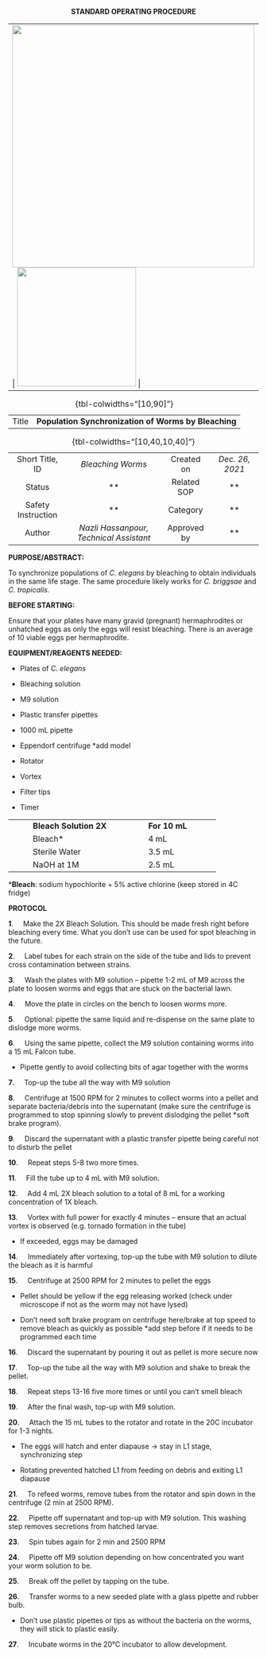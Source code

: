 <div align="center">

**STANDARD OPERATING PROCEDURE**

+------------------------------------------------+--------------------------------------+
| ![](./img/MPI_AB_logo.png){width="487"}  | ![](./img/UniKN_Logo.png){width="239"} |
+------------------------------------------------+--------------------------------------+

| | |
|---------:|:----------------------------:|
| Title   | **Population Synchronization of Worms by Bleaching** |
: {tbl-colwidths="[10,90]"}

| | | | |
|:----:|:----:|:----:|:----:|
| Short Title, ID | *Bleaching Worms* | Created on | *Dec. 26, 2021* |
| Status | ** | Related SOP | ** |
| Safety Instruction |**  | Category |** |
| Author | *Nazli Hassanpour, Technical Assistant* | Approved by | ** |
: {tbl-colwidths="[10,40,10,40]"}

<div align="left">
**PURPOSE/ABSTRACT:**

To synchronize populations of *C. elegans* by bleaching to obtain individuals in the same life stage. The same procedure likely works for *C.* *briggsae* and *C.* *tropicalis.*

**BEFORE STARTING:**

Ensure that your plates have many gravid (pregnant) hermaphrodites or unhatched eggs as only the eggs will resist bleaching. There is an average of 10 viable eggs per hermaphrodite.

**EQUIPMENT/REAGENTS NEEDED:**

-    Plates of *C. elegans*

-    Bleaching solution

-    M9 solution

-    Plastic transfer pipettes

-    1000 mL pipette

-    Eppendorf centrifuge \*add model

-    Rotator

-    Vortex

-    Filter tips

-    Timer

+-----+--------------------------+-----+---------------+----+
|     | **Bleach Solution 2X**   |     | **For 10 mL** |    |
+-----+--------------------------+-----+---------------+----+
|     | Bleach\*                 |     | 4 mL          |    |
+-----+--------------------------+-----+---------------+----+
|     | Sterile Water            |     | 3.5 mL        |    |
+-----+--------------------------+-----+---------------+----+
|     | NaOH at 1M               |     | 2.5 mL        |    |
+-----+--------------------------+-----+---------------+----+

\***Bleach**: sodium hypochlorite + 5% active chlorine (keep stored in 4C fridge)

**PROTOCOL**

**1**.     Make the 2X Bleach Solution. This should be made fresh right before bleaching every time. What you don’t use can be used for spot bleaching in the future.

**2**.     Label tubes for each strain on the side of the tube and lids to prevent cross contamination between strains.

**3**.     Wash the plates with M9 solution – pipette 1-2 mL of M9 across the plate to loosen worms and eggs that are stuck on the bacterial lawn.

**4**.     Move the plate in circles on the bench to loosen worms more.

**5**.     Optional: pipette the same liquid and re-dispense on the same plate to dislodge more worms.

**6**.     Using the same pipette, collect the M9 solution containing worms into a 15 mL Falcon tube.

-    Pipette gently to avoid collecting bits of agar together with the worms

**7**.     Top-up the tube all the way with M9 solution

**8**.     Centrifuge at 1500 RPM for 2 minutes to collect worms into a pellet and separate bacteria/debris into the supernatant (make sure the centrifuge is programmed to stop spinning slowly to prevent dislodging the pellet \*soft brake program).

**9**.     Discard the supernatant with a plastic transfer pipette being careful not to disturb the pellet

**10**.     Repeat steps 5-8 two more times.

**11**.     Fill the tube up to 4 mL with M9 solution.

**12**.     Add 4 mL 2X bleach solution to a total of 8 mL for a working concentration of 1X bleach.

**13**.     Vortex with full power for exactly 4 minutes – ensure that an actual vortex is observed (e.g. tornado formation in the tube)

-    If exceeded, eggs may be damaged

**14**.     Immediately after vortexing, top-up the tube with M9 solution to dilute the bleach as it is harmful

**15**.     Centrifuge at 2500 RPM for 2 minutes to pellet the eggs

-   Pellet should be yellow if the egg releasing worked (check under microscope if not as the worm may not have lysed)

-   Don’t need soft brake program on centrifuge here/brake at top speed to remove bleach as quickly as possible \*add step before if it needs to be programmed each time

**16**.     Discard the supernatant by pouring it out as pellet is more secure now

**17**.     Top-up the tube all the way with M9 solution and shake to break the pellet.

**18**.     Repeat steps 13-16 five more times or until you can’t smell bleach

**19**.     After the final wash, top-up with M9 solution.

**20**.     Attach the 15 mL tubes to the rotator and rotate in the 20C incubator for 1-3 nights.

-    The eggs will hatch and enter diapause -\> stay in L1 stage, synchronizing step

-    Rotating prevented hatched L1 from feeding on debris and exiting L1 diapause

**21**.     To refeed worms, remove tubes from the rotator and spin down in the centrifuge (2 min at 2500 RPM).

**22**.     Pipette off supernatant and top-up with M9 solution. This washing step removes secretions from hatched larvae.

**23**.     Spin tubes again for 2 min and 2500 RPM

**24**.     Pipette off M9 solution depending on how concentrated you want your worm solution to be.

**25**.     Break off the pellet by tapping on the tube.

**26**.     Transfer worms to a new seeded plate with a glass pipette and rubber bulb.

-    Don’t use plastic pipettes or tips as without the bacteria on the worms, they will stick to plastic easily.

**27**.     Incubate worms in the 20°C incubator to allow development.
